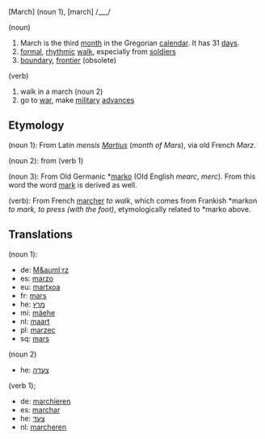 [March] (noun 1), [march] /___/

(noun)

#March is the third [[month]] in the Gregorian [[calendar]]. It has 31 [[day]]s.
#[[formal]], [[rhythmic]] [[walk]], especially from [[soldier]]s
#[[boundary]], [[frontier]] (obsolete)

(verb)

#walk in a march (noun 2)
#go to [[war]], make [[military]] [[advance]]s

==Etymology==
(noun 1): From Latin ''mensis [[Martius]]'' (''month of Mars''), via old French ''Marz''.

(noun 2): from (verb 1)

(noun 3): From Old Germanic *[[marko]] (Old English ''mearc'', ''merc''). From this word the word [[mark]] is derived as well.

(verb): From French [[marcher]] ''to walk'', which comes from Frankish *markon ''to mark, to press (with the foot)'', etymologically related to *marko above.

==Translations==
(noun 1):
*de: [[M&auml;rz]]
*es: [[marzo]]
*eu: [[martxoa]]
*fr: [[mars]]
*he: [[מרץ]]
*mi: [[mäehe]]
*nl: [[maart]]
*pl: [[marzec]]
*sq: [[mars]]

(noun 2)
*he: [[צעדה]]

(verb 1);
*de: [[marchieren]]
*es: [[marchar]]
*he: [[צעד]]
*nl: [[marcheren]]